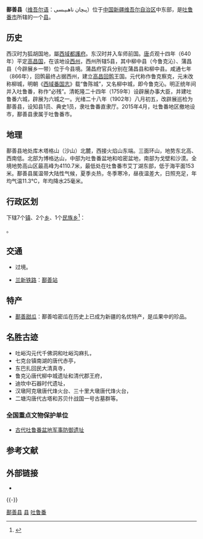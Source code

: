 {{Hatnote|'''鄯善'''重定向于此，关于西域古国，参见：[[鄯善国|鄯善国]]。}}
{{Infobox China County
|county  = 鄯善县
|Photo = 鄯善县.jpg
|Photoname= 新疆鄯善县
|officerTitle=
|officer=
|officerTitle2=
|officer2=
|map = Location of Piqan within Xinjiang (China).png
|map size = 
|Pinyin   = 鄯善县在新疆维吾尔自治区的位置
|Belong = [[新疆维吾尔自治区|新疆维吾尔自治区]][[吐鲁番市|吐鲁番市]]
|Types= [[县|县]]
|admincode = 650421
|founded =
|seat =
|division= 10
|town= 5
|township= 5
|subdistrict=
|area = 39548
|area land =
|area water =
|census yr = 2006年
|pop = 21万
|density =
|postcode =
|areacode=
| carlicense = 新K
| web = http://www.xjss.gov.cn/
| web_title = 鄯善县政府网
}}

'''鄯善县'''（[[维吾尔语|维吾尔语]]：پىچان ناھىيىسى）位于[[中国|中国]][[新疆维吾尔自治区|新疆维吾尔自治区]]中东部，是[[吐鲁番市|吐鲁番市]]所辖的一个[[县|县]]。

== 历史 ==
西汉时为狐胡国地，屬[[西域都護府|西域都護府]]。东汉时并入车师前国。[[唐|唐]]贞观十四年（640年）平定[[高昌国|高昌国]]，在该地设[[西州|西州]]，西州所辖5县，其中柳中县（今鲁克沁）、蒲昌县（今辟展乡一带）位于今县境。蒲昌府官兵分别在蒲昌县和柳中县。咸通七年（866年），回鹘最终占据西州，建立[[高昌回鹘|高昌回鹘]]王国。元代称作鲁克察克，元末改称柳城，明朝《[[西域番国志|西域番国志]]》载“鲁陈城”，又名柳中城，即今鲁克沁。明正统年间并入吐鲁番，称作“必残”。清乾隆二十四年（1759年）设辟展办事大臣，并建吐鲁番六城，辟展为六城之一。光绪二十八年（1902年）八月初五，改辟展巡检为鄯善县，设知县1员、典史1员，隶吐鲁番直隶厅。2015年4月，吐鲁番地区撤地设市，鄯善县隶属于吐鲁番市。

==地理==
鄯善县地处库木塔格山（沙山）北麓，西接火焰山东端。三面环山，地势东北高、西南低。北部为博格达山，中部为吐鲁番盆地和哈密盆地，南部为戈壁和沙漠。全境地势高山区最高峰为4110.7米，最低处在吐鲁番市艾丁湖东部，低于海平面153米。鄯善县属温带大陆性气候，夏季炎热，冬季寒冷，昼夜温差大，日照充足，年均气温11.3℃，年均降水25毫米。

== 行政区划 ==
{{PAGENAMEBASE}}下辖7个[[行政建制镇|镇]]、2个[[乡_(中华人民共和国)|乡]]、1个[[民族乡|民族乡]]<ref>{{PRC admin/ref sgc|65/04/21}}</ref>：

{{PRC admin/children|65/04/21}}。

== 交通 ==
* {{中国国道名|312}}过境。
* {{rint|cn|rail}}[[兰新铁路|兰新铁路]]：[[鄯善站|鄯善站]]

== 特产 ==
* [[鄯善甜瓜|鄯善甜瓜]]：鄯善哈密瓜在历史上已成为新疆的名优特产，是瓜果中的珍品。

== 名胜古迹 ==
* 吐峪沟元代千佛洞和吐峪沟麻扎，
* 七克台镇南湖的唐代赤亭，
* 东巴扎回民大清真寺，
* 鲁克沁唐代柳中城遗址和清代郡王府，
* 迪坎中石器时代遗址，
* 汉墩阿克墩唐代烽火台、三十里大墩唐代烽火台，
* 二塘沟唐代古塔和苏贝什战国一号古墓群等。

===全国重点文物保护单位===
* [[古代吐鲁番盆地军事防御遗址|古代吐鲁番盆地军事防御遗址]]

== 参考文献 ==
{{reflist}}

== 外部链接 ==
* {{Official website|http://www.xjss.gov.cn/|name=鄯善县人民政府}}

{{-}}
{{鄯善县行政区划}}
{{吐鲁番市行政区划}}
{{新疆行政区划}}

[[Category:鄯善县|]]
[[Category:吐鲁番区县|县]]
[[Category:新疆县份|吐鲁番]]